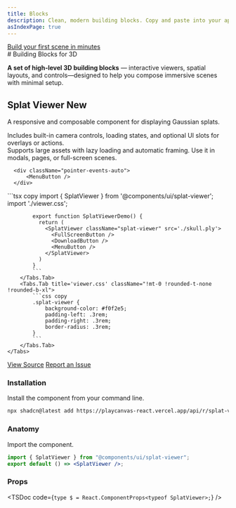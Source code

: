 ```yaml
---
title: Blocks
description: Clean, modern building blocks. Copy and paste into your apps. Works with all React frameworks. Open Source. Free forever.
asIndexPage: true
---
```


<a className="flex items-center mb-8 mt-4 -ml-2 flex-row gap-2 bg-zinc-800 rounded-full p-2 px-4 max-w-fit" href="/docs/getting-started">
  <Box size={14} className="text-zinc-300" />
  <div className="text-xs font-medium text-zinc-300">Build your first scene in minutes</div>
  <ArrowRight size={14} className="text-zinc-300" />
</a>
#  Building Blocks for 3D

**A set of high-level 3D building blocks** — interactive viewers, spatial layouts, and controls—designed to help you compose immersive scenes with minimal setup.

## Splat Viewer <Badge variant="secondary" className="-mt-2">New</Badge>

A responsive and composable component for displaying Gaussian splats.

Includes built-in camera controls, loading states, and optional UI slots for overlays or actions.  
Supports large assets with lazy loading and automatic framing. Use it in modals, pages, or full-screen scenes.  

<div className="outline p-28 mt-12 mb-0 rounded-t-lg bg-linear-to-br from-violet-600 to-purple-600 relative">
  <OpenInV0Button url="https://6rpjo46zo7.ufs.sh/f/dTTBXSHFOX4z7irrg5DfZElT6yeQYKvdjgi5IsoB0cmu9OtF" className="absolute top-4 right-4" />
  <SplatViewer className="bg-purple-200 rounded-lg shadow-xl cursor-grab active:cursor-grabbing" src='https://6rpjo46zo7.ufs.sh/f/dTTBXSHFOX4z7irrg5DfZElT6yeQYKvdjgi5IsoB0cmu9OtF'>
      <div className="flex gap-2 pointer-events-auto flex-grow">
          <FullScreenButton />
          <DownloadButton />
      </div>

      <div className="pointer-events-auto">
          <MenuButton />
      </div>
  </SplatViewer>
</div>
<div className="border rounded-b-lg demo overflow-hidden">
    <Tabs items={['index.tsx', 'viewer.css']} className="!mt-0" tabClassName="!mt-2">
        <Tabs.Tab title='index.tsx' className="!mt-0 !rounded-t-none !rounded-b-xl">
            ```tsx copy
            import { SplatViewer } from '@components/ui/splat-viewer';
            import './viewer.css';

            export function SplatViewerDemo() {
              return (
                <SplatViewer className="splat-viewer" src='./skull.ply'>
                  <FullScreenButton />
                  <DownloadButton />
                  <MenuButton />
                </SplatViewer>
              )
            }
            ```
        </Tabs.Tab>
        <Tabs.Tab title='viewer.css' className="!mt-0 !rounded-t-none !rounded-b-xl">
            ```css copy
            .splat-viewer {
                background-color: #f0f2e5;
                padding-left: .3rem;
                padding-right: .3rem;
                border-radius: .3rem;
            }
            ```
        </Tabs.Tab>
    </Tabs>
</div>

[View Source](https://github.com/playcanvas/react-playcanvas/blob/main/packages/docs/content/blocks.mdx)
[Report an Issue](https://github.com/playcanvas/react-playcanvas/issues)

### Installation

Install the component from your command line.

```bash copy
npx shadcn@latest add https://playcanvas-react.vercel.app/api/r/splat-viewer
```

### Anatomy

Import the component.

```jsx
import { SplatViewer } from "@components/ui/splat-viewer";
export default () => <SplatViewer />;

```

### Props

<TSDoc
  code={`
    type $ = React.ComponentProps<typeof SplatViewer>;
  `}
/>


